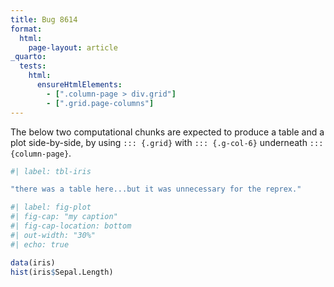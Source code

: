 ```yaml
---
title: Bug 8614
format:
  html:
    page-layout: article
_quarto:
  tests:
    html:
      ensureHtmlElements:
        - [".column-page > div.grid"]
        - [".grid.page-columns"]
---
```



The below two computational chunks are expected to produce a table and a plot side-by-side, by using `::: {.grid}` with `::: {.g-col-6}` underneath `::: {column-page}`.

::::: {.column-page}

::::: {.grid}

::: {.g-col-6}

```r
#| label: tbl-iris

"there was a table here...but it was unnecessary for the reprex."

```

:::

::: {.g-col-6}

```r
#| label: fig-plot
#| fig-cap: "my caption"
#| fig-cap-location: bottom
#| out-width: "30%"
#| echo: true

data(iris)
hist(iris$Sepal.Length)


```

:::

:::::

:::::
